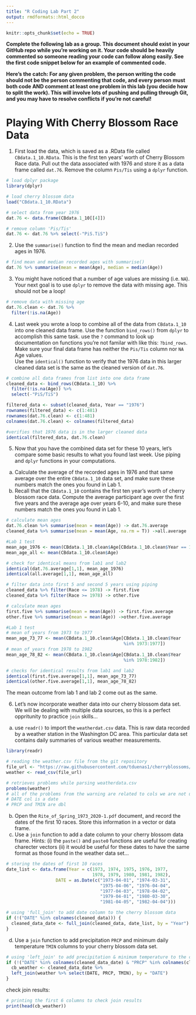 ```yaml
---
title: "R Coding Lab Part 2"
output: rmdformats::html_docco
---
```


```r
knitr::opts_chunk$set(echo = TRUE)
```

**Complete the following lab as a group. This document should exist in your GitHub repo while you're working on it. Your code should be heavily commented so someone reading your code can follow along easily. See the first code snippet below for an example of commented code.**

**Here's the catch: For any given problem, the person writing the code should not be the person commenting that code, and every person must both code AND comment at least one problem in this lab (you decide how to split the work). This will involve lots of pushing and pulling through Git, and you may have to resolve conflicts if you're not careful! **


# Playing With Cherry Blossom Race Data

1) First load the data, which is saved as a .RData file called `CBdata.1_10.RData`. This is the first ten years' worth of Cherry Blossom Race data. Pull out the data associated with 1976 and store it as a data frame called `dat.76`. Remove the column `Pis/Tis` using a `dplyr` function. 


```r
# load dplyr package
library(dplyr)

# load cherry blossom data
load("CBdata.1_10.RData")

# select data from year 1976
dat.76 <- data.frame(CBdata.1_10[[4]])

# remove column 'Pis/Tis'
dat.76 <- dat.76 %>% select(-"PiS.TiS")

```


2) Use the `summarise()` function to find the mean and median recorded ages in 1976. 

```r
# find mean and median recorded ages with summarise()
dat.76 %>% summarise(mean = mean(Age), median = median(Age)) 
```


3) You might have noticed that a number of age values are missing (i.e. `NA`). Your next goal is to use `dplyr` to remove the data with missing age. This should not be a loop!  


```r
# remove data with missing age
dat.76.clean <- dat.76 %>% 
  filter(!is.na(Age))
```


4) Last week you wrote a loop to combine all of the data from `CBdata.1_10` into one cleaned data frame. Use the function `bind_rows()` from `dplyr` to accomplish this same task. use the `?` command to look up documentation on functions you're not familar with like this: `?bind_rows`. Make sure your final data frame has neither the `Pis/Tis` column nor `NA` Age values.  
Use the `identical()` function to verify that the 1976 data in this larger cleaned data set is the same as the cleaned version of `dat.76`. 

```r
# combine all data frames from list into one data frame
cleaned_data <- bind_rows(CBdata.1_10) %>%
  filter(!is.na(Age)) %>%
  select(-"PiS/TiS")

filtered_data <- subset(cleaned_data, Year == "1976")
rownames(filtered_data) <- c(1:481)
rownames(dat.76.clean) <- c(1:481)
colnames(dat.76.clean) <- colnames(filtered_data)

#verifies that 1976 data is in the larger cleaned data
identical(filtered_data, dat.76.clean)

```

5) Now that you have the combined data set for these 10 years, let's compare some basic results to what you found last week. Use piping and `dplyr` functions in your computations.  
a) Calculate the average of the recorded ages in 1976 and that same average over the entire `CBdata.1_10` data set, and make sure these numbers match the ones you found in Lab 1.  
b) Recall that the `CBdata.1_10` contains the first ten year's worth of cherry blossom race data. Compute the average participant age over the first five years and the average age over years 6-10, and make sure these numbers match the ones you found in Lab 1.  

```r
# calculate mean ages
dat.76.clean %>% summarise(mean = mean(Age)) -> dat.76.average
cleaned_data %>% summarise(mean = mean(Age, na.rm = T)) ->all.average

#Lab 1 test
mean_age_1976 <- mean(CBdata.1_10.clean$Age[CBdata.1_10.clean$Year == 1976]) 
mean_age_all <- mean(CBdata.1_10.clean$Age)

# check for identical means from lab1 and lab2
identical(dat.76.average[1,1], mean_age_1976)
identical(all.average[1,1], mean_age_all)

# filter data into first 5 and second 5 years using piping
cleaned_data %>% filter(Race <= 1978) -> first.five
cleaned_data %>% filter(Race >= 1978) -> other.five

# calculate mean ages
first.five %>% summarise(mean = mean(Age)) -> first.five.average
other.five %>% summarise(mean = mean(Age)) ->other.five.average

#Lab 1 test
# mean of years from 1973 to 1977
mean_age_73_77 <- mean(CBdata.1_10.clean$Age[CBdata.1_10.clean$Year
                                             %in% 1973:1977]) 
# mean of years from 1978 to 1982
mean_age_78_82 <- mean(CBdata.1_10.clean$Age[CBdata.1_10.clean$Year 
                                             %in% 1978:1982]) 

# checks for identical results from lab1 and lab2
identical(first.five.average[1,1], mean_age_73_77)
identical(other.five.average[1,1], mean_age_78_82)
```
The mean outcome from lab 1 and lab 2 come out as the same. 


6) Let's now incorporate weather data into our cherry blossom data set. We will be dealing with multiple data sources, so this is a perfect oppritunity to practice `join` skills...
a) use `readr()` to import the `weatherdat.csv` data. This is raw data recorded by a weather station in the Washington DC area. This particular data set contains daily summaries of various weather measurements. 
```r
library(readr)

# reading the weather.csv file from the git repository
file_url <- "https://raw.githubusercontent.com/tduenas1/cherryblossoms/main/weatherdat.csv"
weather <- read_csv(file_url)
```
```r
# retrieves problems while parsing weatherdata.csv
problems(weather)
# all of the problems from the warning are related to cols we are not using
# DATE col is a date
# PRCP and TMIN are dbl
```

b) Open the `Rite_of_Spring_1973_2020-1.pdf` document, and record the dates of the first 10 races. Store this information in a vector or data frame.
c) Use a `join` function to add a date column to your cherry blossom data frame. Hints: (i) the `paste()` and `paste0` functions are useful for creating charecter vectors (ii) it would be useful for these dates to have the same format as those found in the weather data set...

```r
# storing the dates of first 10 races
date_list <- data.frame(Year = c(1973, 1974, 1975, 1976, 1977,
                                 1978, 1979, 1980, 1981, 1982),
                   DATE = as.Date(c("1973-04-01", "1974-03-31",
                                    "1975-04-06", "1976-04-04",
                                    "1977-04-03", "1978-04-02",
                                    "1979-04-01", "1980-03-30",
                                    "1981-04-05", "1982-04-04")))

# using 'full_join' to add date column to the cherry blossom data
if (!("DATE" %in% colnames(cleaned_data))) {
  cleaned_data_date <- full_join(cleaned_data, date_list, by = "Year")
}

```

d) Use a `join` function to add precipitation `PRCP`  and minimum daily temperature `TMIN` columns to your cherry blossom data set.

```R

# using 'left_join' to add precipitation & minimum temperature to the cherry blossom data
if (!("DATE" %in% colnames(cleaned_data_date) & "PRCP" %in% colnames(cleaned_data_date))) {
  cb_weather <- cleaned_data_date %>%
  left_join(weather %>% select(DATE, PRCP, TMIN), by = "DATE")
}

```


check join results:

```r
# printing the first 6 columns to check join results
print(head(cb_weather))
```
